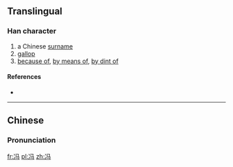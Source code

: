{{also|馮}}
==Translingual==

===Han character===
{{Han char|rn=15|rad=冫|as=03|sn=5|four=|canj=戈一弓女一 (IMNVM)|ids=⿰[[冫]][[马]]}}

# a Chinese [[surname]]
# [[gallop]]
# [[because of]], [[by means of]], [[by dint of]]

====References====
* {{Han ref|kx=0131.231|hdz=74540.040|uh=51AF|ud=20911}}

----

==Chinese==
{{zh-hanzi-box|冯|[[馮]]}}

===Pronunciation===
{{zh-pron
|m=féng
|c=fung4
|mn=Pâng
|mc=y
|oc=y
|ma=
|cat=v,prep,pn
}}

[[fr:冯]]
[[pl:冯]]
[[zh:冯]]